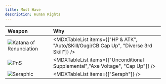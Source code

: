 ```yaml
---
title: Must Have
description: Human Rights
---
```


<div className="[&_td]:align-middle w-full [&_img]:my-2 [&_img]:min-w-[112px] md:[&_img]:w-[206px]">

| Weapon                                            | Why                                                                                     |
| :------------------------------------------------ | :-------------------------------------------------------------------------------------- |
| ![Katana of Renunciation](/weapon/1040911100.jpg) | <MDXTableList items={["HP & ATK", "Auto/SKill/Ougi/CB Cap Up", "Diverse 3rd Skill"]} /> |
| ![PnS](/weapon/1040314300.jpg)                    | <MDXTableList items={["Unconditional Supplemental","Axe Voltage", "Cap Up"]} />         |
| ![Seraphic](/weapon/1040310800.jpg)               | <MDXTableList items={["Seraph"]} />                                                     |

</div>
